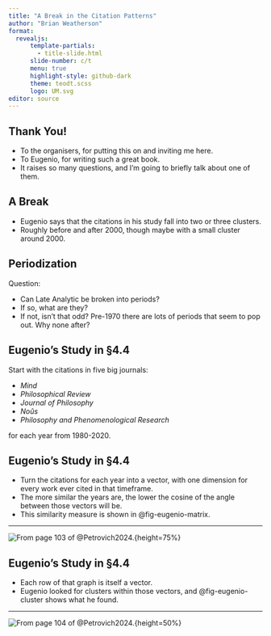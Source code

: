 ```yaml
---
title: "A Break in the Citation Patterns"
author: "Brian Weatherson"
format:
  revealjs:
      template-partials:
        - title-slide.html
      slide-number: c/t
      menu: true
      highlight-style: github-dark
      theme: teodt.scss
      logo: UM.svg
editor: source
---
```


## Thank You!

- To the organisers, for putting this on and inviting me here.
- To Eugenio, for writing such a great book.
- It raises so many questions, and I'm going to briefly talk about one of them.

## A Break

- Eugenio says that the citations in his study fall into two or three clusters.
- Roughly before and after 2000, though maybe with a small cluster around 2000.

## Periodization

Question:

- Can Late Analytic be broken into periods?
- If so, what are they?
- If not, isn't that odd? Pre-1970 there are lots of periods that seem to pop out. Why none after?

## Eugenio's Study in §4.4

Start with the citations in five big journals:

- _Mind_
- _Philosophical Review_
- _Journal of Philosophy_
- _Noûs_
- _Philosophy and Phenomenological Research_ 

for each year from 1980-2020. 

## Eugenio's Study in §4.4

- Turn the citations for each year into a vector, with one dimension for every work ever cited in that timeframe.
- The more similar the years are, the lower the cosine of the angle between those vectors will be.
- This similarity measure is shown in  @fig-eugenio-matrix.

---

![From page 103 of @Petrovich2024.](cosine-screenshot.png){#fig-eugenio-matrix}{height=75%}

## Eugenio's Study in §4.4

- Each row of that graph is itself a vector. 
- Eugenio looked for clusters within those vectors, and @fig-eugenio-cluster shows what he found.

---

![From page 104 of @Petrovich2024.](cluster-screenshot.png){#fig-eugenio-cluster}{height=50%}


